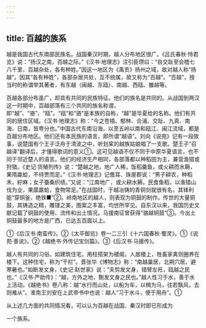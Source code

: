 ```yaml
---
---
---
```

title: 百越的族系
---



越是我国古代东南部民族名。战国秦汉时期，越人分布地区很广。《吕氏春秋·恃君览》说：“扬汉之南，百越之际。”《汉书·地理志》注引臣瓒曰：“自交趾至会稽七八千里，百越杂处，各有种姓。”因这一地区为《禹贡》扬州之域，故对越人称“扬越”。因其“各有种姓”，各部杂居共处，互不统属，故又称为“百越”。“百越”，按当时的称谓举其著者，有东越（闽越、东瓯）、南越、西瓯、雒越等。

百越各部分布虽广，却具有共同的民族特征。他们的族名是共同的。从战国到两汉这一时期中，百越部落有三个共同的族名称谓，即“越”、“骆”、“瓯”。“瓯”和“骆”是本族的自称，“越”是华夏给的名称。他们有共同的居住区域。《汉书·地理志》称：“今之苍梧、郁林、合浦、交趾、九真、南海、日南，皆粤分也。”中国古代东南沿海，以至五岭以南和瓯江、闽江流域，都是百越分布地区。他们还有本民族的语言，即所谓“越语”。刘向《说苑》记有一段故事，说楚国有个王子泛舟于清波之中，听划桨的越族姑娘唱了一支歌。楚王子“召越译”翻译后，才懂得歌词的意义①。这可见越语不仅不同于中原华夏语言，也不同于邻近楚人的语言。他们的经济生产相同，各部落都以种稻田为主，兼营渔猎或狩猎。《史记·货殖列传》说：“楚越之地，地广人稀，饭稻羹鱼，或火耕而水耨，果隋蠃蛤，不待贾而足。”《汉书·地理志》记儋耳、珠崖郡说：“男子耕农，种稻禾，紵麻；女子蚕桑织绩。”又说：“江南地广，或火耕水耨。民食鱼稻，以渔猎山伐为业，果蓏蠃蛤，食物常足。”在战国时，于越冶铸的青铜剑就很有名，其锋利能“穿铜釜，绝铁■”②。岭南地区的越人，则表现为铜鼓的制作。传世的大量铜鼓，其铸造之精，雕镂之美，图案之丰富，均世所罕见。自东汉以来，我国历史文献记载了铜鼓的使用、流传和出土情况。马援南征曾获得“骆越铜鼓”③。今出土铜鼓最多的地方是广西，已达五百面以上。

①《后汉书·南蛮传》。②《太平御览》卷一二三引《十六国春秋·蜀灵》。①《说苑·善说》。②《越绝书·外传记宝剑篇》。③《后汉书·马援传》。

越人有共同的习俗。如建筑住宅，用柱搭架为楼阁，人居楼上，牲畜家禽则圈养在楼下。这种住宅，称为“干栏”。晋张华《博物志》称：“南越巢居，北朔穴居，避寒暑也。”如断发文身，《史记·赵世家》说：“夫剪发文身，错臂左衽，瓯越之民也。”《汉书·严助传》：“越，方外之地，劗发文身之民也。”越人性习于水，善于水上活动。《越绝书》卷八称：越“水行而山处，以船为车，以楫为马，往若飘风，去则难从”。淮南王刘安在上武帝书中也说：越人“习于水斗，便于用舟”。①

从上述几方面的共同情况看，可以认为百越在战国、秦汉时即已形成为

一个族系。